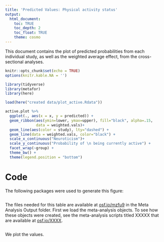 ```yaml
---
title: 'Predicted Values: Physical activity status'
output: 
  html_document:
    toc: TRUE
    toc_depth: 2
    toc_float: TRUE
    theme: cosmo
---
```


This document contains the plot of predicted probabilities from each individual study, as well as the weighted average effect, from the cross-sectional analyses.

```r
knitr::opts_chunk$set(echo = TRUE)
options(knitr.kable.NA = '')
```

```r
library(tidyverse)
library(metafor)
library(here)
```


```r
load(here("created data/plot_active.Rdata"))
```


```r
active.plot %>%
  ggplot(., aes(x = x, y = predicted)) +
  geom_ribbon(aes(ymin=lower, ymax=upper), fill="black", alpha=.15,
              data = weighted.vals)+
  geom_line(aes(color = study), lty="dashed") +
  geom_line(data = weighted.vals, color="black") +
  scale_x_continuous("Neuroticism")+
  scale_y_continuous("Probability of \n being currently active") +
  facet_wrap(~group) +
  theme_bw() +
  theme(legend.position = "bottom")

```

# Code

The following packages were used to generate this figure: 

```r
```

The files needed for this table are available at [osf.io/mzfu9](https://osf.io/mzfu9/) in the Meta Analysis Output folder.
First we load the meta-analysis objects. To see how these objects were created, see the meta-analysis scripts titled XXXXX that are available at [osf.io/XXXX](https://osf.io/XXXX/).

```r
```

We plot the values.

```r

```

